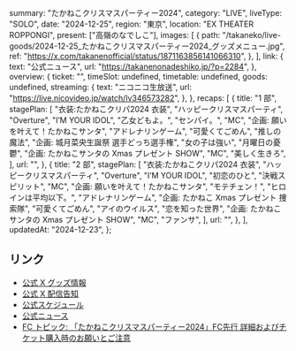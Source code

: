   summary: "たかねこクリスマスパーティー2024",
  category: "LIVE",
  liveType: "SOLO",
  date: "2024-12-25",
  region: "東京",
  location: "EX THEATER ROPPONGI",
  present: ["高嶺のなでしこ"],
  images: [
    {
      path: "/takaneko/live-goods/2024-12-25_たかねこクリスマスパーティー2024_グッズメニュー.jpg",
      ref: "https://x.com/takanenofficial/status/1871163856141066310",
    },
  ],
  link: {
    text: "公式ニュース",
    url: "https://takanenonadeshiko.jp/?p=2284",
  },
  overview: {
    ticket: "",
    timeSlot: undefined,
    timetable: undefined,
    goods: undefined,
    streaming: {
      text: "ニコニコ生放送",
      url: "https://live.nicovideo.jp/watch/lv346573282",
    },
  },
  recaps: [
    {
      title: "1 部",
      stagePlan: [
        "衣装:たかねこクリパ2024 衣装",
        "ハッピークリスマスパーティ",
        "Overture",
        "I’M YOUR IDOL",
        "乙女どもよ。",
        "センパイ。",
        "MC",
        "企画: 願いを叶えて！たかねこサンタ",
        "アドレナリンゲーム",
        "可愛くてごめん",
        "推しの魔法",
        "企画: 城月菜央生誕祭 選手どっち選手権",
        "女の子は強い",
        "月曜日の憂鬱",
        "企画: たかねこサンタの Xmas プレゼント SHOW",
        "MC",
        "美しく生きろ",
      ],
      url: "",
    },
    {
      title: "2 部",
      stagePlan: [
        "衣装:たかねこクリパ2024 衣装",
        "ハッピークリスマスパーティ",
        "Overture",
        "I’M YOUR IDOL",
        "初恋のひと",
        "決戦スピリット",
        "MC",
        "企画: 願いを叶えて！たかねこサンタ",
        "モテチェン！",
        "ヒロインは平均以下。",
        "アドレナリンゲーム",
        "企画: たかねこ Xmas プレゼント 捜索隊",
        "可愛くてごめん",
        "アイのウイルス",
        "恋を知った世界",
        "企画: たかねこサンタの Xmas プレゼント SHOW",
        "MC",
        "ファンサ",
      ],
      url: "",
    },
  ],
  updatedAt: "2024-12-23",
};

## リンク

- [公式 X グッズ情報](https://x.com/takanenofficial/status/1871163856141066310)
- [公式 X 配信告知](https://x.com/takanenofficial/status/1870786362334396889)
- [公式スケジュール](https://takanenonadeshiko.jp/events/event/2302/)
- [公式ニュース](https://takanenonadeshiko.jp/?p=2284)
- [FC トピック: 「たかねこクリスマスパーティー2024」FC先行 詳細およびチケット購入時のお願いとご注意](https://takanekofc.com/topics/public/_/zqk2dn6w4iiywpm4.html)
